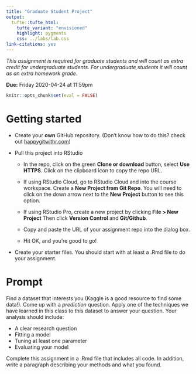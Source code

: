 ```yaml
---
title: "Graduate Student Project"
output: 
  tufte::tufte_html:
    tufte_variant: "envisioned"
    highlight: pygments
    css: ../labs/lab.css
link-citations: yes
---
```


_This assignment is required for graduate students and will count as extra credit for undergraduate students. For undergraduate students it will count as an extra homework grade_.

**Due:** Friday 2020-04-24 at 11:59pm

```r
knitr::opts_chunk$set(eval = FALSE)
```

# Getting started

- Create your **own** GitHub repository. (Don't know how to do this? check out [happygitwithr.com](https://happygitwithr.com/new-github-first.html))

- Pull this project into RStudio

  - In the repo, click on the green **Clone or download** button, select **Use HTTPS**. Click on the clipboard icon to copy the repo URL.

  - If using RStudio Cloud, go to RStudio Cloud and into the course workspace. Create a **New Project from Git Repo**. You will need to click on the down arrow next to the **New Project** button to see this option.

  - If using RStudio Pro, create a new project by clicking **File > New Project** Then click **Version Control** and **Git/Github**.

  - Copy and paste the URL of your assignment repo into the dialog box.

  - Hit OK, and you're good to go!
  
- Create your starter files. You should start with at least a .Rmd file to do your assignment.

# Prompt

Find a dataset that interests you (Kaggle is a good resource to find some data!). Come up with a _prediction_ question. Apply one of the techniques we have learned in this class to this dataset to answer your question. Your analysis should include:

* A clear research question
* Fitting a model
* Tuning at least one parameter
* Evaluating your model

Complete this assignment in a .Rmd file that includes all code. In addition, write a paragraph describing your methods and what you found. 